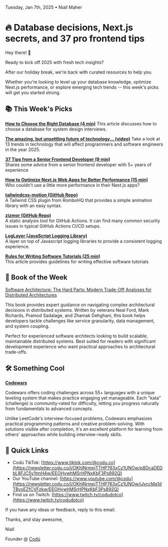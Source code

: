 Tuesday, Jan 7th, 2025 • Niall Maher

# 🔥 Database decisions, Next.js secrets, and 37 pro frontend tips

Hey there! 👋

Ready to kick off 2025 with fresh tech insights?

After our holiday break, we're back with curated resources to help you.

Whether you're looking to level up your database knowledge, optimize Next.js performance, or explore emerging tech trends -- this week's picks will get you started strong.

## 📚 This Week's Picks

[**How to Choose the Right Database (4 min)**](https://www.swequiz.com/blog/how-to-choose-the-right-database-in-a-system-design-interview)
This article discusses how to choose a database for system design interviews.

[**The amazing, but unsettling future of technology... (video)**](https://www.youtube.com/watch?v=v4H2fTgHGuc)
Take a look at 13 trends in technology that will affect programmers and software engineers in the year 2025.

[**37 Tips from a Senior Frontend Developer (9 min)**](https://dev.to/_ndeyefatoudiop/37-tips-from-a-senior-frontend-developer-251b)\
Shares some advice from a senior frontend developer with 5+ years of experience

[**How to Optimize Next.js Web Apps for Better Performance (15 min)**](https://www.freecodecamp.org/news/optimize-nextjs-web-apps-for-better-performance)\
Who couldn't use a little more performance in their Next.js apps?

[**tailwindcss-motion (GitHub Repo)**](https://github.com/romboHQ/tailwindcss-motion)\
A Tailwind CSS plugin from RomboHQ that provides a simple animation library with an easy syntax.

[**zizmor (GitHub Repo)**](https://github.com/woodruffw/zizmor)\
A static analysis tool for GitHub Actions. It can find many common security issues in typical GitHub Actions CI/CD setups.

[**LogLayer (JavaScript Logging Library)**](https://loglayer.dev/)\
A layer on top of Javascript logging libraries to provide a consistent logging experience.

[**Rules for Writing Software Tutorials (25 min)**](https://refactoringenglish.com/chapters/rules-for-software-tutorials/)\
This article provides guidelines for writing effective software tutorials

## 📖 Book of the Week

[Software Architecture: The Hard Parts: Modern Trade-Off Analyses for Distributed Architectures](https://amzn.to/41ZrxbB)

This book provides expert guidance on navigating complex architectural decisions in distributed systems. Written by veterans Neal Ford, Mark Richards, Pramod Sadalage, and Zhamak Dehghani, this book helps developers tackle challenges like service granularity, data management, and system coupling.

Perfect for experienced software architects looking to build scalable, maintainable distributed systems. Best suited for readers with significant development experience who want practical approaches to architectural trade-offs.

## 🛠️ Something Cool

**[Codewars](https://www.codewars.com/)**

Codewars offers coding challenges across 55+ languages with a unique leveling system that makes practice engaging yet manageable. Each "kata" (challenge) is community-rated for difficulty, letting you progress naturally from fundamentals to advanced concepts.

Unlike LeetCode's interview-focused problems, Codewars emphasizes practical programming patterns and creative problem-solving. With solutions visible after completion, it's an excellent platform for learning from others' approaches while building interview-ready skills.

## 🔗 Quick Links

- Codú TikTok: [https://www.tiktok.com/@codu.co](https://newsletter.codu.co/l/OKhlNrmpjTTHP763xCz1UNOw/p8DcaDEDbL8FJC5y1tmH4w/EEOHywhMSrHPNxKbF3Ps892Q)
- Our YouTube channel: [https://www.youtube.com/@codu](https://newsletter.codu.co/l/OKhlNrmpjTTHP763xCz1UNOw/iJvccMa1dTBysEZfCVFzkw/EEOHywhMSrHPNxKbF3Ps892Q)
- Find us on Twitch: [https://www.twitch.tv/codudotco](https://www.twitch.tv/codudotco)

If you have any ideas or feedback, reply to this email.

Thanks, and stay awesome,

Niall

Founder @ [Codú](https://www.codu.co/?ref=newsletter)
